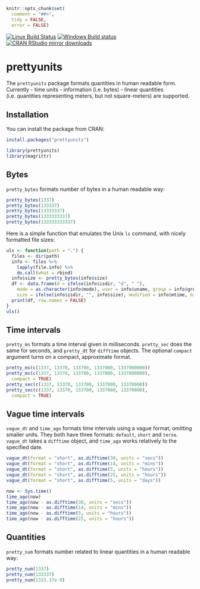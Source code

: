 
```r
knitr::opts_chunk$set(
  comment = "##>",
  tidy = FALSE,
  error = FALSE)
```

[![Linux Build Status](https://travis-ci.org/r-lib/prettyunits.svg?branch=master)](https://travis-ci.org/r-lib/prettyunits)
[![Windows Build status](https://ci.appveyor.com/api/projects/status/github/r-lib/prettyunits?svg=true)](https://ci.appveyor.com/project/gaborcsardi/prettyunits)
[![CRAN RStudio mirror downloads](http://cranlogs.r-pkg.org/badges/prettyunits)](https://CRAN.R-project.org/package=prettyunits)

# prettyunits

The `prettyunits` package formats quantities in human readable form. Currently
- time units 
- information (i.e. bytes) 
- linear quantities (i.e. quantities representing meters, but not square-meters)
are supported.

## Installation

You can install the package from CRAN:

```r
install.packages("prettyunits")
```

```r
library(prettyunits)
library(magrittr)
```

## Bytes

`pretty_bytes` formats number of bytes in a human readable way:

```r
pretty_bytes(1337)
pretty_bytes(133337)
pretty_bytes(13333337)
pretty_bytes(1333333337)
pretty_bytes(133333333337)
```

Here is a simple function that emulates the Unix `ls` command, with
nicely formatted file sizes:

```r
uls <- function(path = ".") {
  files <- dir(path)
  info <- files %>%
    lapply(file.info) %>%
    do.call(what = rbind)
  info$size <- pretty_bytes(info$size)
  df <- data.frame(d = ifelse(info$isdir, "d", " "),
	mode = as.character(info$mode), user = info$uname, group = info$grname,
    size = ifelse(info$isdir, "", info$size), modified = info$mtime, name = files)
  print(df, row.names = FALSE)
}
uls()
```

## Time intervals

`pretty_ms` formats a time interval given in milliseconds. `pretty_sec` does
the same for seconds, and `pretty_dt` for `difftime` objects. The optional
`compact` argument turns on a compact, approximate format.

```r
pretty_ms(c(1337, 13370, 133700, 1337000, 1337000000))
pretty_ms(c(1337, 13370, 133700, 1337000, 1337000000),
  compact = TRUE)
pretty_sec(c(1337, 13370, 133700, 1337000, 13370000))
pretty_sec(c(1337, 13370, 133700, 1337000, 13370000),
  compact = TRUE)

```

## Vague time intervals

`vague_dt` and `time_ago` formats time intervals using a vague format,
omitting smaller units. They both have three formats: `default`, `short` and `terse`.
`vague_dt` takes a `difftime` object, and `time_ago` works relatively to the
specified date.

```r
vague_dt(format = "short", as.difftime(30, units = "secs"))
vague_dt(format = "short", as.difftime(14, units = "mins"))
vague_dt(format = "short", as.difftime(5, units = "hours"))
vague_dt(format = "short", as.difftime(25, units = "hours"))
vague_dt(format = "short", as.difftime(5, units = "days"))
```

```r
now <- Sys.time()
time_ago(now)
time_ago(now - as.difftime(30, units = "secs"))
time_ago(now - as.difftime(14, units = "mins"))
time_ago(now - as.difftime(5, units = "hours"))
time_ago(now - as.difftime(25, units = "hours"))
```

## Quantities

`pretty_num` formats number related to linear quantities in a human readable way:
```r
pretty_num(1337)
pretty_num(133337)
pretty_num(1333.37e-9)
```


